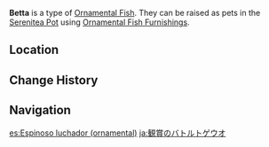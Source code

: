 {{About|the [[furnishing]]|the fish|Betta}}
{{Furnishing Infobox
|title          = Betta
|id             = 379008
|image          = Item Ornamental Betta.png
|category       = Ornamental Fish
|quality        = 4
|adeptal_energy = 
|load           = 
|description    = A valuable Ornamental Fish that may be kept as a pet in the [[Pool of Sapphire Grace]] and [[Shaded Clarity]].<br />{{Item Description|Betta}}
}}
'''Betta''' is a type of [[Ornamental Fish]]. They can be raised as pets in the [[Serenitea Pot]] using [[Ornamental Fish Furnishings]].

==Location==
{{transclude|Betta|Location}}

==Change History==
{{Change History|2.1}}

==Navigation==
{{Furnishing Navbox/Subsystems|fish pond}}

[[es:Espinoso luchador (ornamental)]]
[[ja:観賞のバトルトゲウオ]]